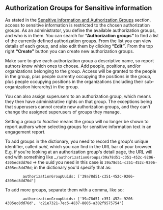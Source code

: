 
<Meta title="3. ANET Admin Stories/3. Authorization Groups for Sensitive information" />

## Authorization Groups for Sensitive information

As stated in the [Sensitive information and Authorization Groups](/docs/0-anet-stories-sensitive-information-and-authorization-groups--docs#sensitive-information-and-authorization-groups)
section, access to sensitive information is restricted to the chosen authorization groups. As an
administrator, you define the available authorization groups, and who is in them. You can search for
**“Authorization groups”** to find a list of the currently defined authorization groups. From the
list you can view details of each group, and also edit them by clicking **“Edit”**. From the top
right **“Create”** button you can create new authorization groups.

Make sure to give each authorization group a descriptive name, so report authors know which ones to
choose. Add people, positions, and/or organizations belonging to the group. Access will be granted
to the people in the group, plus people currently occupying the positions in the group, plus people
occupying positions in the organizations (including their sub-organization hierarchy) in the group.

You can also assign superusers to an authorization group, which means they then have administrative
rights on that group. The exceptions being that superusers cannot create new authorization groups,
and they can't change the assigned superusers of groups they manage.

Setting a group to *Inactive* means the group will no longer be shown to report authors when
selecting groups for sensitive information text in an engagement report.

To add groups in the dictionary, you need to record the group's unique identifier, called *uuid*,
which you can find in the URL bar of your browser. E.g. if you're looking at an authorization
group's detail page, the URL will end with something like
`…/authorizationGroups/39a78d51-c351-452c-9206-4305ec8dd76d` ⇒ the uuid you need in this
case is `39a78d51-c351-452c-9206-4305ec8dd76d`; in the dictionary you'd specify that as:
```
        authorizationGroupUuids: ['39a78d51-c351-452c-9206-4305ec8dd76d']
```
To add more groups, separate them with a comma, like so:
```
        authorizationGroupUuids: ['39a78d51-c351-452c-9206-4305ec8dd76d', 'c21e7321-7ec5-4837-8805-a302f9575754']
```
